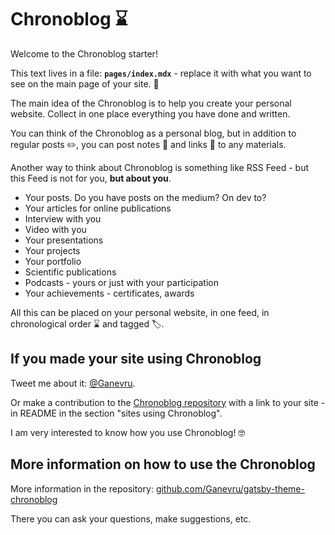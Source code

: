# Chronoblog ⌛

Welcome to the Chronoblog starter!

This text lives in a file: **`pages/index.mdx`** - replace it with what you want to see on the main page of your site. 🧐

The main idea of ​​the Chronoblog is to help you create your personal website. Collect in one place everything you have done and written.

You can think of the Chronoblog as a personal blog, but in addition to regular posts ✏️, you can post notes 📝 and links 🔗 to any materials.

Another way to think about Chronoblog is something like RSS Feed - but this Feed is not for you, **but about you**.

- Your posts. Do you have posts on the medium? On dev to?
- Your articles for online publications
- Interview with you
- Video with you
- Your presentations
- Your projects
- Your portfolio
- Scientific publications
- Podcasts - yours or just with your participation
- Your achievements - certificates, awards

All this can be placed on your personal website, in one feed, in chronological order ⌛ and tagged 🏷️.

## If you made your site using Chronoblog

Tweet me about it: [@Ganevru](https://twitter.com/Ganevru).

Or make a contribution to the [Chronoblog repository](https://github.com/Ganevru/gatsby-theme-chronoblog) with a link to your site - in README in the section "sites using Chronoblog".

I am very interested to know how you use Chronoblog! 🤓

## More information on how to use the Chronoblog

More information in the repository: [github.com/Ganevru/gatsby-theme-chronoblog](https://github.com/Ganevru/gatsby-theme-chronoblog)

There you can ask your questions, make suggestions, etc.

<FeedSearch />
<FeedTags />
<FeedItems />
